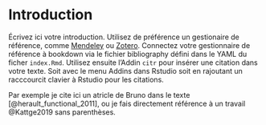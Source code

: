 # Introduction

<!-- Vous pouvez faire des commentaires cachés avec CTRL+SHIFT+C -->

Écrivez ici votre introduction. Utilisez de préférence un gestionaire de référence, comme [Mendeley](https://www.mendeley.com/) ou [Zotero](https://www.zotero.org/). Connectez votre gestionnaire de référence à bookdown via le fichier bibliography défini dans le YAML du ficher `index.Rmd`. Utilisez ensuite l'Addin `citr` pour insérer une citation dans votre texte. Soit avec le menu Addins dans Rstudio soit en rajoutant un racccourcit clavier à Rstudio pour les citations. 

Par exemple je cite ici un atricle de Bruno dans le texte [@herault_functional_2011], ou je fais directement référence à un travail @Kattge2019 sans parenthèses.

